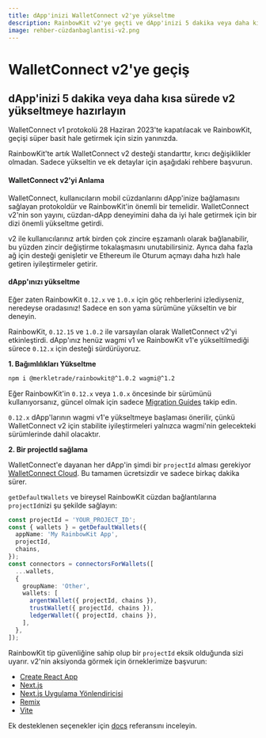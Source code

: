```yaml
---
title: dApp'inizi WalletConnect v2'ye yükseltme
description: RainbowKit v2'ye geçti ve dApp'inizi 5 dakika veya daha kısa sürede hazırlayabilirsiniz
image: rehber-cüzdanbaglantisi-v2.png
---
```


# WalletConnect v2'ye geçiş

## dApp'inizi 5 dakika veya daha kısa sürede v2 yükseltmeye hazırlayın

WalletConnect v1 protokolü 28 Haziran 2023'te kapatılacak ve RainbowKit, geçişi süper basit hale getirmek için sizin yanınızda.

RainbowKit'te artık WalletConnect v2 desteği standarttır, kırıcı değişiklikler olmadan. Sadece yükseltin ve ek detaylar için aşağıdaki rehbere başvurun.

#### WalletConnect v2'yi Anlama

WalletConnect, kullanıcıların mobil cüzdanlarını dApp'inize bağlamasını sağlayan protokoldür ve RainbowKit'in önemli bir temelidir. WalletConnect v2'nin son yayını, cüzdan-dApp deneyimini daha da iyi hale getirmek için bir dizi önemli yükseltme getirdi.

v2 ile kullanıcılarınız artık birden çok zincire eşzamanlı olarak bağlanabilir, bu yüzden zincir değiştirme tokalaşmasını unutabilirsiniz. Ayrıca daha fazla ağ için desteği genişletir ve Ethereum ile Oturum açmayı daha hızlı hale getiren iyileştirmeler getirir.

#### dApp'ınızı yükseltme

Eğer zaten RainbowKit `0.12.x` ve `1.0.x` için göç rehberlerini izlediyseniz, neredeyse oradasınız! Sadece en son yama sürümüne yükseltin ve bir deneyin.

RainbowKit, `0.12.15` ve `1.0.2` ile varsayılan olarak WalletConnect v2'yi etkinleştirdi. dApp'ınız henüz wagmi v1 ve RainbowKit v1'e yükseltilmediği sürece `0.12.x` için desteği sürdürüyoruz.

**1. Bağımlılıkları Yükseltme**

```bash
npm i @merkletrade/rainbowkit@^1.0.2 wagmi@^1.2
```

Eğer RainbowKit'in `0.12.x` veya `1.0.x` öncesinde bir sürümünü kullanıyorsanız, güncel olmak için sadece [Migration Guides](/docs/migration-guide) takip edin.

`0.12.x` dApp'larının wagmi v1'e yükseltmeye başlaması önerilir, çünkü WalletConnect v2 için stabilite iyileştirmeleri yalnızca wagmi'nin gelecekteki sürümlerinde dahil olacaktır.

**2. Bir projectId sağlama**

WalletConnect'e dayanan her dApp'in şimdi bir `projectId` alması gerekiyor [WalletConnect Cloud](https://cloud.walletconnect.com/). Bu tamamen ücretsizdir ve sadece birkaç dakika sürer.

`getDefaultWallets` ve bireysel RainbowKit cüzdan bağlantılarına `projectId`nizi şu şekilde sağlayın:

```ts
const projectId = 'YOUR_PROJECT_ID';
const { wallets } = getDefaultWallets({
  appName: 'My RainbowKit App',
  projectId,
  chains,
});
const connectors = connectorsForWallets([
  ...wallets,
  {
    groupName: 'Other',
    wallets: [
      argentWallet({ projectId, chains }),
      trustWallet({ projectId, chains }),
      ledgerWallet({ projectId, chains }),
    ],
  },
]);
```

RainbowKit tip güvenliğine sahip olup bir `projectId` eksik olduğunda sizi uyarır. v2'nin aksiyonda görmek için örneklerimize başvurun:

- [Create React App](https://codesandbox.io/p/sandbox/github/merkletrade/rainbowkit/tree/main/examples/with-create-react-app)
- [Next.js](https://codesandbox.io/p/sandbox/github/merkletrade/rainbowkit/tree/main/examples/with-next)
- [Next.js Uygulama Yönlendiricisi](https://codesandbox.io/p/sandbox/github/merkletrade/rainbowkit/tree/main/examples/with-next-app)
- [Remix](https://codesandbox.io/p/sandbox/github/merkletrade/rainbowkit/tree/main/examples/with-remix)
- [Vite](https://codesandbox.io/p/sandbox/github/merkletrade/rainbowkit/tree/main/examples/with-vite)

Ek desteklenen seçenekler için [docs](https://www.rainbowkit.com/docs/custom-wallet-list#walletconnect) referansını inceleyin.
